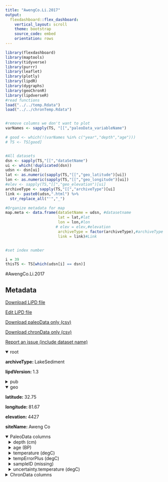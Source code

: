 ```yaml
---
title: "AwengCo.Li.2017"
output: 
  flexdashboard::flex_dashboard:
    vertical_layout: scroll
    theme: bootstrap
    source_code: embed
    orientation: rows
---
```


```r
library(flexdashboard)
library(maptools)
library(tidyverse)
library(purrr)
library(leaflet)
library(plotly)
library(lipdR)
library(dygraphs)
library(geoChronR)
library(lipdverseR)
#read functions
load("../../temp.Rdata")
load("../../chronTemp.Rdata")


#remove columns we don't want to plot
varNames <- sapply(TS, "[[","paleoData_variableName")

# good <- which(!(varNames %in% c("year","depth","age")))
# TS <- TS[good]


#All datasets
dsn <- sapply(TS,"[[","dataSetName")
ui <- which(!duplicated(dsn))
udsn <- dsn[ui]
lat <- as.numeric(sapply(TS,"[[","geo_latitude")[ui])
lon <- as.numeric(sapply(TS,"[[","geo_longitude")[ui])
#elev <- sapply(TS,"[[","geo_elevation")[ui]
archiveType <- sapply(TS,"[[","archiveType")[ui]
link <- paste0(udsn,".html") %>% 
  str_replace_all("'","_")

#Organize metadata for map
map.meta <- data.frame(dataSetName = udsn, #datasetname
                       lat = lat,#lat
                       lon = lon,#lon
                      # elev = elev,#elevation
                       archiveType = factor(archiveType),#archiveType
                       link = link)#Link


#set index number

i = 39
thisTS <- TS[which(udsn[i] == dsn)]
```
#AwengCo.Li.2017

Metadata {.sidebar}
-------------------------------------
[Download LiPD file](AwengCo.Li.2017.lpd)
            

[Edit LiPD file](http://lipd.net/playground?source=http://lipdverse.org/globalHolocene/0_25_5/AwengCo.Li.2017.lpd)
            

[Download paleoData only (csv)](AwengCo.Li.2017.csv)
            

[Download chronData only (csv)](AwengCo.Li.2017-chron.csv)
            

[Report an issue (include dataset name)](https://github.com/nickmckay/LiPDverse/issues)

<details open style="margin-left: 0px">
<summary>root</summary>
<p style="margin-left: 0px"><strong>archiveType: </strong>LakeSediment
<p style="margin-left: 0px"><strong>lipdVersion: </strong>1.3
</details>
<details>
<summary>pub</summary>
<details style="margin-left: 10px">
<summary>pub1</summary>
<p style="margin-left: 10px"><strong>author: </strong>list(list(name = "Li, Xiumei"), list(name = "Wang, Mingda"), list(name = "Zhang, Yuzhi"), list(name = "Lei, Li"), list(name = "Hou, Juzhi"))
<p style="margin-left: 10px"><strong>journal: </strong>Quaternary Research
<p style="margin-left: 10px"><strong>volume: </strong>87
<p style="margin-left: 10px"><strong>pages: </strong>455-467
<p style="margin-left: 10px"><strong>title: </strong>Holocene climatic and environmental change on the western Tibetan Plateau revealed by glycerol dialkyl glycerol tetraethers and leaf wax deuterium-to-hydrogen ratios at Aweng Co
</details>
<details style="margin-left: 10px">
<summary>pub2</summary>
<p style="margin-left: 10px"><strong>author: </strong>list(list(name = NA))
</details>
</details>
<details open style="margin-left: 0px">
<summary>geo</summary>
<p style="margin-left: 0px"><strong>latitude: </strong>32.75
<p style="margin-left: 0px"><strong>longitude: </strong>81.67
<p style="margin-left: 0px"><strong>elevation: </strong>4427
<p style="margin-left: 0px"><strong>siteName: </strong>Aweng Co
</details>
<details open>
<summary>PaleoData columns</summary>
<details style="margin-left: 10px">
<summary>depth (cm)</summary>
<p style="margin-left: 10px"><strong>TSid: </strong>WEB783c05c5
<p style="margin-left: 10px"><strong>variableName: </strong>depth
<p style="margin-left: 10px"><strong>units: </strong>cm
</details>
<details style="margin-left: 10px">
<summary>age (BP)</summary>
<p style="margin-left: 10px"><strong>TSid: </strong>WEBb24fbf08
<p style="margin-left: 10px"><strong>variableName: </strong>age
<p style="margin-left: 10px"><strong>units: </strong>BP
</details>
<details style="margin-left: 10px">
<summary>temperature (degC)</summary>
<p style="margin-left: 10px"><strong>TSid: </strong>WEB7e132cbf
<p style="margin-left: 10px"><strong>variableName: </strong>temperature
<p style="margin-left: 10px"><strong>units: </strong>degC
<p style="margin-left: 10px"><strong>useInGlobalTemperatureAnalysis: </strong>TRUE
<details>
<summary>interpretation</summary>
<details style="margin-left: 20px">
<summary>1</summary>
<p style="margin-left: 20px"><strong>direction: </strong>positive
<p style="margin-left: 20px"><strong>rank: </strong>1
<p style="margin-left: 20px"><strong>scope: </strong>climate
<p style="margin-left: 20px"><strong>seasonality: </strong>1 2 3 4 5 6 7 8 9 10 11 12
<p style="margin-left: 20px"><strong>variable: </strong>T
<p style="margin-left: 20px"><strong>variableDetail: </strong>air@surface
</details>
</details>
</details>
<details style="margin-left: 10px">
<summary>tempErrorPlus (degC)</summary>
<p style="margin-left: 10px"><strong>TSid: </strong>WEB2a9c6342
<p style="margin-left: 10px"><strong>variableName: </strong>tempErrorPlus
<p style="margin-left: 10px"><strong>units: </strong>degC
<p style="margin-left: 10px"><strong>useInGlobalTemperatureAnalysis: </strong>FALSE
<details>
<summary>interpretation</summary>
<details style="margin-left: 20px">
<summary>1</summary>
<p style="margin-left: 20px"><strong>direction: </strong>positive
<p style="margin-left: 20px"><strong>scope: </strong>climate
<p style="margin-left: 20px"><strong>variable: </strong>T
</details>
</details>
</details>
<details style="margin-left: 10px">
<summary>sampleID (missing)</summary>
<p style="margin-left: 10px"><strong>TSid: </strong>WEB71971cbe
<p style="margin-left: 10px"><strong>variableName: </strong>sampleID
<p style="margin-left: 10px"><strong>units: </strong>missing
<p style="margin-left: 10px"><strong>useInGlobalTemperatureAnalysis: </strong>FALSE
</details>
<details style="margin-left: 10px">
<summary>uncertainty.temperature (degC)</summary>
<p style="margin-left: 10px"><strong>TSid: </strong>WEBbb0bfff9
<p style="margin-left: 10px"><strong>variableName: </strong>uncertainty.temperature
<p style="margin-left: 10px"><strong>units: </strong>degC
<p style="margin-left: 10px"><strong>useInGlobalTemperatureAnalysis: </strong>FALSE
</details>
<details>
<summary>ChronData columns</summary>
<details style="margin-left: 10px">
<summary>age (yr bp)</summary>
<p style="margin-left: 10px"><strong>TSid: </strong>WEB3ccb0251
<p style="margin-left: 10px"><strong>variableName: </strong>age
<p style="margin-left: 10px"><strong>units: </strong>yr bp
</details>
<details style="margin-left: 10px">
<summary>sampleID (unitless)</summary>
<p style="margin-left: 10px"><strong>TSid: </strong>WEB706c5669
<p style="margin-left: 10px"><strong>variableName: </strong>sampleID
<p style="margin-left: 10px"><strong>units: </strong>unitless
</details>
<details style="margin-left: 10px">
<summary>depthTop (cm)</summary>
<p style="margin-left: 10px"><strong>TSid: </strong>WEBe18c54c0
<p style="margin-left: 10px"><strong>variableName: </strong>depthTop
<p style="margin-left: 10px"><strong>units: </strong>cm
</details>
<details style="margin-left: 10px">
<summary>depthBot (cm)</summary>
<p style="margin-left: 10px"><strong>TSid: </strong>WEBa42209ec
<p style="margin-left: 10px"><strong>variableName: </strong>depthBot
<p style="margin-left: 10px"><strong>units: </strong>cm
</details>
<details style="margin-left: 10px">
<summary>type (unitless)</summary>
<p style="margin-left: 10px"><strong>TSid: </strong>WEB78497062
<p style="margin-left: 10px"><strong>variableName: </strong>type
<p style="margin-left: 10px"><strong>units: </strong>unitless
</details>
<details style="margin-left: 10px">
<summary>errorPlus (yr bp)</summary>
<p style="margin-left: 10px"><strong>TSid: </strong>WEB8daab1a0
<p style="margin-left: 10px"><strong>variableName: </strong>errorPlus
<p style="margin-left: 10px"><strong>units: </strong>yr bp
</details>
<details style="margin-left: 10px">
<summary>errorMinus (yr bp)</summary>
<p style="margin-left: 10px"><strong>TSid: </strong>WEB100a1526
<p style="margin-left: 10px"><strong>variableName: </strong>errorMinus
<p style="margin-left: 10px"><strong>units: </strong>yr bp
</details>
<details style="margin-left: 10px">
<summary>includeY/N (NA)</summary>
<p style="margin-left: 10px"><strong>TSid: </strong>WEBded42c70
<p style="margin-left: 10px"><strong>variableName: </strong>includeY/N
<p style="margin-left: 10px"><strong>units: </strong>NA
</details>

Row {.tabset .tabset-fade}
-----------------------------------------------------------------------

### Sitemap

```r
  map.meta.split <- split(map.meta, map.meta$archiveType)


factpal <- colorFactor("Paired",map.meta$archiveType)
buff <- 15
l <- leaflet() %>% 
  addTiles() %>% 
  fitBounds(map.meta$lon[i]-buff,map.meta$lat[i]-buff,map.meta$lon[i]+buff,map.meta$lat[i]+buff)
  

  
  
names(map.meta.split) %>%
  purrr::walk( function(df) {
    l <<- l %>%
      addMarkers(data=map.meta.split[[df]],
                 lng=~lon, lat=~lat,
                 label=~as.character(archiveType),
                 popup=~paste(str_c('Dataset: <a href="',link,'">',dataSetName,'</a>'),
                                 # str_c("Elevation: ",elev),
                                  str_c("Archive Type: ",archiveType),
                                  sep = "<br>"),
                 group = df,
                 clusterOptions = markerClusterOptions(removeOutsideVisibleBounds = F),
                 labelOptions = labelOptions(noHide = F,
                                             direction = 'auto'))
  })

l %>%
  addLayersControl(position = "bottomleft",
    overlayGroups = names(map.meta.split),
    options = layersControlOptions(collapsed = FALSE,
                                   opacity = 0.8)
  )
```

### Search the LiPDverse (Beta! doesn't work well yet)
```r
#Add google search bar
htmltools::includeHTML("../../googleSearchChunk.html")
```


Row {.tabset .tabset-fade}
-----------------------------------------------------------------------

### temperature (degC)
```r
plotCol(thisTS,ind = 4)
```

### tempErrorPlus (degC)
```r
plotCol(thisTS,ind = 5)
```

### sampleID (missing)
```r
plotCol(thisTS,ind = 1)
```

### uncertainty.temperature (degC)
```r
plotCol(thisTS,ind = 6)
```

Row {.tabset .tabset-fade}
-----------------------------------------------------------------------

### age (yr bp)
```r
plotCol(chronTS,ind = 5)
```

### sampleID (unitless)
```r
plotCol(chronTS,ind = 1)
```

### depthTop (cm)
```r
plotCol(chronTS,ind = 2)
```

### depthBot (cm)
```r
plotCol(chronTS,ind = 3)
```

### type (unitless)
```r
plotCol(chronTS,ind = 4)
```

### errorPlus (yr bp)
```r
plotCol(chronTS,ind = 6)
```

### errorMinus (yr bp)
```r
plotCol(chronTS,ind = 7)
```

### includeY/N (NA)
```r
plotCol(chronTS,ind = 8)
```
